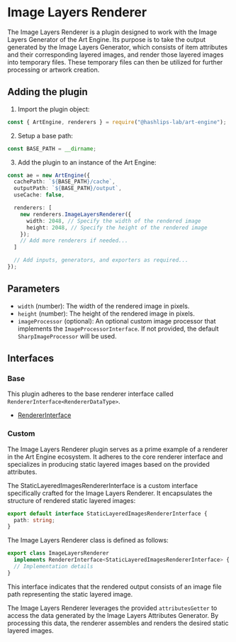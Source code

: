 # Image Layers Renderer

The Image Layers Renderer is a plugin designed to work with the Image Layers Generator of the Art Engine. Its purpose is to take the output generated by the Image Layers Generator, which consists of item attributes and their corresponding layered images, and render those layered images into temporary files. These temporary files can then be utilized for further processing or artwork creation.

## Adding the plugin

1.  Import the plugin object:

```ts copy
const { ArtEngine, renderers } = require("@hashlips-lab/art-engine");
```

2. Setup a base path:

```ts copy
const BASE_PATH = __dirname;
```

3. Add the plugin to an instance of the Art Engine:

```ts copy
const ae = new ArtEngine({
  cachePath: `${BASE_PATH}/cache`,
  outputPath: `${BASE_PATH}/output`,
  useCache: false,

  renderers: [
    new renderers.ImageLayersRenderer({
      width: 2048, // Specify the width of the rendered image
      height: 2048, // Specify the height of the rendered image
    });
    // Add more renderers if needed...
  ]

  // Add inputs, generators, and exporters as required...
});
```

## Parameters

- `width` (number): The width of the rendered image in pixels.
- `height` (number): The height of the rendered image in pixels.
- `imageProcessor` (optional): An optional custom image processor that implements the `ImageProcessorInterface`. If not provided, the default `SharpImageProcessor` will be used.

## Interfaces

### Base

This plugin adheres to the base renderer interface called `RendererInterface<RendererDataType>`.

- [RendererInterface](../../custom-plugins/renderers/interface)

### Custom

The Image Layers Renderer plugin serves as a prime example of a renderer in the Art Engine ecosystem. It adheres to the core renderer interface and specializes in producing static layered images based on the provided attributes.

The StaticLayeredImagesRendererInterface is a custom interface specifically crafted for the Image Layers Renderer. It encapsulates the structure of rendered static layered images:

```ts copy
export default interface StaticLayeredImagesRendererInterface {
  path: string;
}
```

The Image Layers Renderer class is defined as follows:

```ts copy
export class ImageLayersRenderer
  implements RendererInterface<StaticLayeredImagesRendererInterface> {
  // Implementation details
}
```

This interface indicates that the rendered output consists of an image file path representing the static layered image.

The Image Layers Renderer leverages the provided `attributesGetter` to access the data generated by the Image Layers Attributes Generator. By processing this data, the renderer assembles and renders the desired static layered images.
